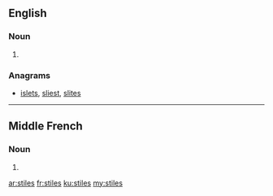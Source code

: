 ==English==

===Noun===
{{head|en}}

# {{plural of|stile}}

===Anagrams===
* [[islets#English|islets]], [[sliest#English|sliest]], [[slites#English|slites]]

----

==Middle French==

===Noun===
{{head|frm|g=m-p}}

# {{plural of|stile|lang=frm}}

[[ar:stiles]]
[[fr:stiles]]
[[ku:stiles]]
[[my:stiles]]